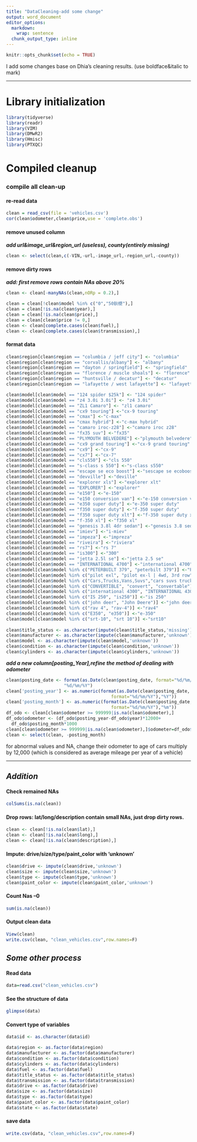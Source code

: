 ```yaml
---
title: "DataCleaning-add some change"
output: word_document
editor_options: 
  markdown: 
    wrap: sentence
  chunk_output_type: inline
---
```


```r
knitr::opts_chunk$set(echo = TRUE)
```

I add some changes base on Dhia's cleaning results. (use boldface&italic to mark)

---

# Library initialization

```r
library(tidyverse)
library(readr)
library(VIM)
library(DMwR2)
library(Hmisc)
library(PTXQC)
```



# Compiled cleanup

### compile all clean-up

#### re-read data

```r
clean = read_csv(file = 'vehicles.csv')
cor(clean$odometer,clean$price,use = 'complete.obs')
```

#### remove unused column

***add url&image_url&region_url (useless), county(entirely missing)***

```r
clean <- select(clean,c(-VIN,-url,-image_url,-region_url,-county))

```

#### remove dirty rows

***add: first remove rows contain NAs above 20%***

```r
clean <- clean[-manyNAs(clean,nORp = 0.2),]

```

```r
clean = clean[!clean$model %in% c("0","50鈥檚"),]
clean = clean[!is.na(clean$year),]
clean = clean[!is.na(clean$price),]
clean = clean[clean$price != 0,]
clean <- clean[complete.cases(clean$fuel),]
clean <- clean[complete.cases(clean$transmission),]
```

#### format data

```r
clean$region[clean$region == "columbia / jeff city"] <- "columbia"
clean$region[clean$region == "corvallis/albany"] <- "albany"
clean$region[clean$region == "dayton / springfield"] <- "springfield"
clean$region[clean$region == "florence / muscle shoals"] <- "florence"
clean$region[clean$region == "huntsville / decatur"] <- "decatur"
clean$region[clean$region == "lafayette / west lafayette"] <- "lafayette"

clean$model[clean$model == "124 spider $25k"] <- "124 spider" 
clean$model[clean$model == "z4 3.0i 3.0i"] <- "z4 3.0i"
clean$model[clean$model == "ZL1 Camaro"] <- "zl1 camaro" 
clean$model[clean$model == "cx9 touring"] <-"cx-9 touring"
clean$model[clean$model == "cmax"] <-"c-max"
clean$model[clean$model == "cmax hybrid"] <-"c-max hybrid"
clean$model[clean$model == "camaro iroc-z28"] <-"camaro iroc z28"
clean$model[clean$model == "fx35 suv"] <-"fx35"
clean$model[clean$model == "PLYMOUTH BELVEDERE"] <-"plymouth belvedere"
clean$model[clean$model == "cx9 grand touring"] <-"cx-9 grand touring"
clean$model[clean$model == "cx9"] <-"cx-9"
clean$model[clean$model == "cx7"] <-"cx-7"
clean$model[clean$model == "cls550"] <-"cls 550"
clean$model[clean$model == "s-class s 550"] <-"s-class s550"
clean$model[clean$model == "escape se eco boost"] <-"sescape se ecoboost"
clean$model[clean$model == "devville"] <-"deville"
clean$model[clean$model == "explorer xls"] <-"explorer xlt"
clean$model[clean$model == "EXPLORER"] <-"explorer"
clean$model[clean$model == "e150"] <-"e-150"
clean$model[clean$model == "e150 conversion van"] <-"e-150 conversion van"
clean$model[clean$model == "e350 super duty"] <-"e-350 super duty"
clean$model[clean$model == "f350 super duty"] <-"f-350 super duty"
clean$model[clean$model == "f350 super duty xlt"] <-"f-350 super duty xlt"
clean$model[clean$model == "f-350 xl"] <-"f350 xl"
clean$model[clean$model == "genesis 3.8l 4dr sedan"] <-"genesis 3.8 sedan 4d"
clean$model[clean$model == "imiev"] <-"i-miev"
clean$model[clean$model == "impeza"] <-"impreza"
clean$model[clean$model == "riveira"] <-"riviera"
clean$model[clean$model == "rs7"] <-"rs 7"
clean$model[clean$model == "is300"] <-"300"
clean$model[clean$model == "jetta 2.5l se"] <-"jetta 2.5 se"
clean$model[clean$model == "INTERNATIONAL 4700"] <-"international 4700"
clean$model[clean$model %in% c("PETERBUILT 379", "peterbilt 379")] <-"Peterbilt 379"    
clean$model[clean$model %in% c("pilot exl", "pilot ex-l | 4wd, 3rd row")] <-"pilot ex-l"   
clean$model[clean$model %in% c("Cars,Trucks,Vans,Suvs","cars suvs trucks", "Cars/trucks/suvs")] <-"cars-trucks-vans-suvs" 
clean$model[clean$model %in% c("CONVERTIBLE", "convert", "convertable")] <-"convertible"      
clean$model[clean$model %in% c("international 4300", "INTERNATIONAL 4300")] <-"International 4300"     
clean$model[clean$model %in% c("IS 250", "is250")] <-"is 250"   
clean$model[clean$model %in% c("john deer", "John Deere")] <-"john deere"       
clean$model[clean$model %in% c("rav 4", "rav-4")] <-"rav4"          
clean$model[clean$model %in% c("E350", "e350")] <-"e-350"        
clean$model[clean$model %in% c("srt-10", "srt 10")] <-"srt10"
 
clean$title_status <- as.character(impute(clean$title_status,'missing')) 
clean$manufacturer <- as.character(impute(clean$manufacturer,'unknown'))  
clean$model <- as.character(impute(clean$model,'unknown'))    
clean$condition <- as.character(impute(clean$condition,'unknown'))
clean$cylinders <- as.character(impute(clean$cylinders,'unknown'))    
```

***add a new column[posting_Year],refine the method of dealing with odometer***

```r
clean$posting_date <- format(as.Date(clean$posting_date, format="%d/%m/%Y"),
                      "%d/%m/%Y")
clean['posting_year'] <- as.numeric(format(as.Date(clean$posting_date,
                                        format="%d/%m/%Y"),"%Y"))
clean['posting_month'] <- as.numeric(format(as.Date(clean$posting_date,
                                        format="%d/%m/%Y"),"%m"))
df_odo <- clean[clean$odometer >= 999999|is.na(clean$odometer),]
df_odo$odometer <- (df_odo$posting_year-df_odo$year)*12000+
  df_odo$posting_month*1000
clean[clean$odometer >= 999999|is.na(clean$odometer),]$odometer=df_odo$odometer
clean <- select(clean, -posting_month)
```

for abnormal values and NA, change their odometer to age of cars multiply by 12,000 (which is considered as average mileage per year of a vehicle)

---

## ***Addition***

#### Check remained NAs

```r
colSums(is.na(clean))
```



#### Drop rows: lat/long/description contain small NAs, just drop dirty rows.

```r
clean <- clean[!is.na(clean$lat),]
clean <- clean[!is.na(clean$long),]
clean <- clean[!is.na(clean$description),]
```

#### Impute: drive/size/type/paint_color with 'unknown'

```r
clean$drive <- impute(clean$drive,'unknown')
clean$size <- impute(clean$size,'unknown')
clean$type <- impute(clean$type,'unknown')
clean$paint_color <- impute(clean$paint_color,'unknown')
```

#### Count Nas --0

```r
sum(is.na(clean))
```


#### Output clean data

```r
View(clean)
write.csv(clean, "clean_vehicles.csv",row.names=F)

```

## ***Some other process***

#### Read data

```r
data=read.csv("clean_vehicles.csv")

```

#### See the structure of data

```r
glimpse(data)
```

#### Convert type of variables

```r

data$id <- as.character(data$id)

```

```r
data$region <- as.factor(data$region)
data$manufacturer <- as.factor(data$manufacturer)
data$condition <- as.factor(data$condition)
data$cylinders <- as.factor(data$cylinders)
data$fuel <- as.factor(data$fuel)
data$title_status <- as.factor(data$title_status)
data$transmission <- as.factor(data$transmission)
data$drive <- as.factor(data$drive)
data$size <- as.factor(data$size)
data$type <- as.factor(data$type)
data$paint_color <- as.factor(data$paint_color)
data$state <- as.factor(data$state)

```

#### save data

```r
write.csv(data, "clean_vehicles.csv",row.names=F)
```

